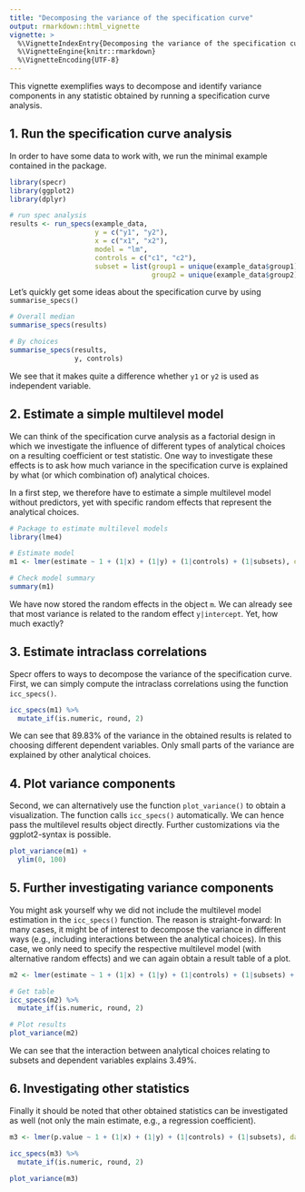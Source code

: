 ```yaml
---
title: "Decomposing the variance of the specification curve"
output: rmarkdown::html_vignette
vignette: >
  %\VignetteIndexEntry{Decomposing the variance of the specification curve}
  %\VignetteEngine{knitr::rmarkdown}
  %\VignetteEncoding{UTF-8}
---
```


This vignette exemplifies ways to decompose and identify variance components in any statistic obtained by running a specification curve analysis.


## 1. Run the specification curve analysis

In order to have some data to work with, we run the minimal example contained in the package.

```r
library(specr)
library(ggplot2)
library(dplyr)

# run spec analysis
results <- run_specs(example_data,
                     y = c("y1", "y2"),
                     x = c("x1", "x2"),
                     model = "lm",
                     controls = c("c1", "c2"),
                     subset = list(group1 = unique(example_data$group1),
                                   group2 = unique(example_data$group2)))
```

Let's quickly get some ideas about the specification curve by using `summarise_specs()`

```r
# Overall median
summarise_specs(results)

# By choices
summarise_specs(results,     
                y, controls)
```

We see that it makes quite a difference whether `y1` or `y2` is used as independent variable. 


## 2. Estimate a simple multilevel model

We can think of the specification curve analysis as a factorial design in which we investigate the influence of different types of analytical choices on a resulting coefficient or test statistic.
One way to investigate these effects is to ask how much variance in the specification curve is explained by what (or which combination of) analytical choices.

In a first step, we therefore have to estimate a simple multilevel model without predictors, yet with specific random effects that represent the analytical choices.

```r
# Package to estimate multilevel models
library(lme4)

# Estimate model
m1 <- lmer(estimate ~ 1 + (1|x) + (1|y) + (1|controls) + (1|subsets), data = results)

# Check model summary
summary(m1)
```

We have now stored the random effects in the object `m`. We can already see that most variance is related to the random effect `y|intercept`. Yet, how much exactly?

## 3. Estimate intraclass correlations

Specr offers to ways to decompose the variance of the specification curve. First, we can simply compute the intraclass correlations using the function `icc_specs()`.

```r
icc_specs(m1) %>%
  mutate_if(is.numeric, round, 2)
```

We can see that 89.83\% of the variance in the obtained results is related to choosing different dependent variables. Only small parts of the variance are explained by other analytical choices. 

## 4. Plot variance components

Second, we can alternatively use the function `plot_variance()` to obtain a visualization. The function calls `icc_specs()` automatically. We can hence pass the multilevel results object directly. Further customizations via the ggplot2-syntax is possible.

```r
plot_variance(m1) +
  ylim(0, 100)
```


## 5. Further investigating variance components

You might ask yourself why we did not include the multilevel model estimation in the `icc_specs()` function. The reason is straight-forward: In many cases, it might be of interest to decompose the variance in different ways (e.g., including interactions between the analytical choices). In this case, we only need to specify the respective multilevel model (with alternative random effects) and we can again obtain a result table of a plot.

```r
m2 <- lmer(estimate ~ 1 + (1|x) + (1|y) + (1|controls) + (1|subsets) + (1|x:y) + (1|y:controls) + (1|y:subsets), data = results)

# Get table
icc_specs(m2) %>%
  mutate_if(is.numeric, round, 2)

# Plot results
plot_variance(m2)
```

We can see that the interaction between analytical choices relating to subsets and dependent variables explains 3.49\%. 

## 6. Investigating other statistics

Finally it should be noted that other obtained statistics can be investigated as well (not only the main estimate, e.g., a regression coefficient). 

```r
m3 <- lmer(p.value ~ 1 + (1|x) + (1|y) + (1|controls) + (1|subsets), data = results)

icc_specs(m3) %>%
  mutate_if(is.numeric, round, 2)

plot_variance(m3)
```


